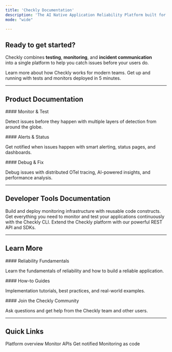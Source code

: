 ```yaml
---
title: 'Checkly Documentation'
description: 'The AI Native Application Reliability Platform built for modern engineering teams.'
mode: "wide"

---
```



## Ready to get started?

Checkly combines **testing**, **monitoring**, and **incident communication** <br />into a single platform to help you catch issues before your users do.

<CardGroup cols={3}>
<Card title="What is Checkly?" icon="rocket" href="/what-is-checkly" cta="Learn more">
Learn more about how Checkly works for modern teams.
</Card>

<Card title="Quick Start" icon="bolt" href="quickstarts/browser-check/" cta="Get started">
Get up and running with tests and monitors deployed in 5 minutes.
</Card>
</CardGroup>

---

## Product Documentation

<CardGroup cols={3}>
<Card title="Detect"  href="/detect/overview" img="/images/Detect.svg">
#### Monitor & Test

Detect issues before they happen with multiple layers of detection from around the globe.
</Card>

<Card title="Communicate"  href="/communicate/overview" img="/images/Communicate.svg">
#### Alerts & Status

Get notified when issues happen with smart alerting, status pages, and dashboards.
</Card>

<Card title="Resolve"  href="/resolve/overview" img="/images/Resolve.svg">
#### Debug & Fix

Debug issues with distributed OTel tracing, AI-powered insights, and performance analysis.
</Card>
</CardGroup>

---

## Developer Tools Documentation
<CardGroup cols={3}>
<Card title="Constructs" icon="building-columns" href="/constructs/overview">
Build and deploy monitoring infrastructure with reusable code constructs.
</Card>


<Card title="CLI" icon="terminal" href="/cli/overview">
Get everything you need to monitor and test your applications continuously with the Checkly CLI.
</Card>

<Card title="API" icon="code" href="/api-reference/authentication">
Extend the Checkly platform with our powerful REST API and SDKs.
</Card>



</CardGroup>

---

## Learn More

<CardGroup cols={3}>
<Card title="Learn" href="/learn/overview">
#### Reliability Fundamentals

Learn the fundamentals of reliability and how to build a reliable application.
</Card>

<Card title="Guides"  href="/guides/">
#### How-to Guides

Implementation tutorials, best practices, and real-world examples.
</Card>

<Card title="Community" href="https://www.checklyhq.com/slack/">
#### Join the Checkly Community

Ask questions and get help from the Checkly team and other users.
</Card>

</CardGroup>

---

## Quick Links

<CardGroup cols={4}>
<Card title="What is Checkly?" href="/what-is-checkly">
Platform overview
</Card>

<Card title="Create API Check" href="/quickstarts/api-check">
Monitor APIs
</Card>

<Card title="Set up Alerts" href="/communicate/overview">
Get notified
</Card>

<Card title="Deploy with CLI" href="/cli/overview/">
Monitoring as code
</Card>
</CardGroup>